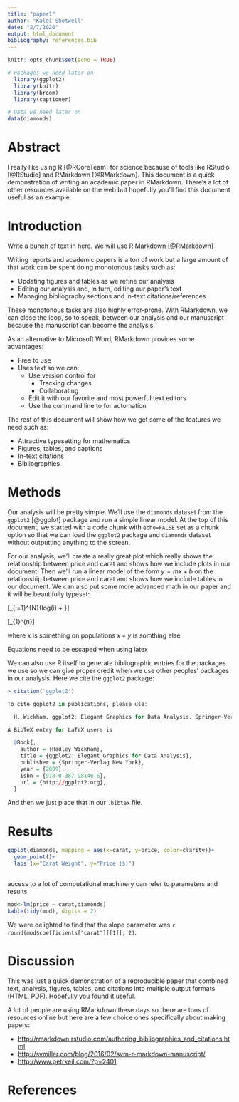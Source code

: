 ```yaml
---
title: "paper1"
author: "Kalei Shotwell"
date: "2/7/2020"
output: html_document
bibliography: references.bib
---
```


```r
knitr::opts_chunk$set(echo = TRUE)

# Packages we need later on
  library(ggplot2)
  library(knitr)
  library(broom)
  library(captioner)

```

```r
# Data we need later on
data(diamonds)

```

# Abstract

I really like using R [@RCoreTeam] for science because of tools like RStudio [@RStudio] and RMarkdown [@RMarkdown].
This document is a quick demonstration of writing an academic paper in RMarkdown.
There's a lot of other resources available on the web but hopefully you'll find this document useful as an example.

# Introduction

Write a bunch of text in here. We will use R Markdown [@RMarkdown]

Writing reports and academic papers is a ton of work but a large amount of that work can be spent doing monotonous tasks such as:

- Updating figures and tables as we refine our analysis
- Editing our analysis and, in turn, editing our paper's text
- Managing bibliography sections and in-text citations/references

These monotonous tasks are also highly error-prone.
With RMarkdown, we can close the loop, so to speak, between our analysis and our manuscript because the manuscript can become the analysis.

As an alternative to Microsoft Word, RMarkdown provides some advantages:

- Free to use
- Uses text so we can:
  - Use version control for
    - Tracking changes
    - Collaborating
  - Edit it with our favorite and most powerful text editors
  - Use the command line to for automation

The rest of this document will show how we get some of the features we need such as:

- Attractive typesetting for mathematics
- Figures, tables, and captions
- In-text citations
- Bibliographies


# Methods

Our analysis will be pretty simple.
We'll use the `diamonds` dataset from the `ggplot2` [@ggplot] package and run a simple linear model.
At the top of this document, we started with a code chunk with `echo=FALSE` set as a chunk option so that we can load the `ggplot2` package and `diamonds` dataset without outputting anything to the screen.

For our analysis, we'll create a really great plot which really shows the relationship between price and carat and shows how we include plots in our document.
Then we'll run a linear model of the form $y = mx + b$ on the relationship between price and carat and shows how we include tables in our document.
We can also put some more advanced math in our paper and it will be beautifully typeset:

\[\sum_{i=1}^{N}{log(i) + \frac{\omega}{x}}\]

\[\int_{1}^{n}\frac{x+3}{2}\]

where $x$ is something on populations $x+y$ is somthing else

Equations need to be escaped when using latex

We can also use R itself to generate bibliographic entries for the packages we use so we can give proper credit when we use other peoples' packages in our analysis.
Here we cite the `ggplot2` package:

```r
> citation('ggplot2')

To cite ggplot2 in publications, please use:

  H. Wickham. ggplot2: Elegant Graphics for Data Analysis. Springer-Verlag New York, 2009.

A BibTeX entry for LaTeX users is

  @Book{,
    author = {Hadley Wickham},
    title = {ggplot2: Elegant Graphics for Data Analysis},
    publisher = {Springer-Verlag New York},
    year = {2009},
    isbn = {978-0-387-98140-6},
    url = {http://ggplot2.org},
  }

```

And then we just place that in our `.bibtex` file.

# Results

```r
ggplot(diamonds, mapping = aes(x=carat, y=price, color=clarity))+
  geom_point()+
  labs (x="Carat Weight", y="Price ($)")
  
```

access to a lot of computational machinery can refer to parameters and results

```r
mod<-lm(price ~ carat,diamonds)
kable(tidy(mod), digits = 2)

```

We were delighted to find that the slope parameter was `r round(mod$coefficients["carat"][[1]], 2)`.

# Discussion

This was just a quick demonstration of a reproducible paper that combined text, analysis, figures, tables, and citations into multiple output formats (HTML, PDF).
Hopefully you found it useful.

A lot of people are using RMarkdown these days so there are tons of resources online but here are a few choice ones specifically about making papers:

- [http://rmarkdown.rstudio.com/authoring_bibliographies_and_citations.html](http://rmarkdown.rstudio.com/authoring_bibliographies_and_citations.html)
- [http://svmiller.com/blog/2016/02/svm-r-markdown-manuscript/](http://svmiller.com/blog/2016/02/svm-r-markdown-manuscript/)
- [http://www.petrkeil.com/?p=2401](http://www.petrkeil.com/?p=2401)

# References